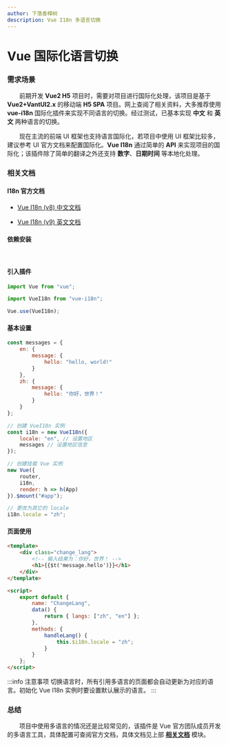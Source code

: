 ```yaml
---
author: 下落香樟树
description: Vue I18n 多语言切换
---
```


# Vue 国际化语言切换

### 需求场景

&emsp;&emsp;前期开发 **Vue2 H5** 项目时，需要对项目进行国际化处理，该项目是基于 **Vue2+VantUI2.x** 的移动端 **H5 SPA** 项目。网上查阅了相关资料，大多推荐使用 **vue-i18n** 国际化插件来实现不同语言的切换。经过测试，已基本实现 **中文** 和 **英文** 两种语言的切换。

&emsp;&emsp;现在主流的前端 UI 框架也支持语言国际化，若项目中使用 UI 框架比较多，建议参考 UI 官方文档来配置国际化。**Vue I18n** 通过简单的 **API** 来实现项目的国际化；该插件除了简单的翻译之外还支持 **数字**、**日期时间** 等本地化处理。

### 相关文档

#### I18n 官方文档

-   [Vue I18n (v8) 中文文档](https://kazupon.github.io/vue-i18n/zh/)

-   [Vue I18n (v9) 英文文档](https://vue-i18n.intlify.dev)

#### 依赖安装

<br />
<Install value="install vue-i18n" />

#### 引入插件

```js title="引入插件"
import Vue from "vue";

import VueI18n from "vue-i18n";

Vue.use(VueI18n);
```

#### 基本设置

```javascript title="基本设置"
const messages = {
	en: {
		message: {
			hello: "hello, world!"
		}
	},
	zh: {
		message: {
			hello: "你好，世界！"
		}
	}
};
```

```js title="代码示例"
// 创建 VueI18n 实例
const i18n = new VueI18n({
	locale: "en", // 设置地区
	messages // 设置地区信息
});

// 创建挂载 Vue 实例
new Vue({
	router,
	i18n,
	render: h => h(App)
}).$mount("#app");

// 更改为其它的 locale
i18n.locale = "zh";
```

#### 页面使用

```html title="页面使用"
<template>
	<div class="change_lang">
		<!-- 输入结果为：你好，世界！ -->
		<h1>{{$t('message.hello')}}</h1>
	</div>
</template>

<script>
	export default {
		name: "ChangeLang",
		data() {
			return { langs: ["zh", "en"] };
		},
		methods: {
			handleLang() {
				this.$i18n.locale = "zh";
			}
		}
	};
</script>
```

:::info 注意事项
切换语言时，所有引用多语言的页面都会自动更新为对应的语言。初始化 Vue I18n 实例时要设置默认展示的语言。
:::

### 总结

&emsp;&emsp;项目中使用多语言的情况还是比较常见的，该插件是 Vue 官方团队成员开发的多语言工具，具体配置可查阅官方文档，具体文档见上部 [**相关文档**](#相关文档) 模块。

